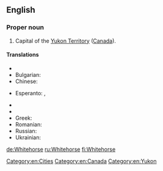 ==English==
{{wikipedia}}

===Proper noun===
{{en-proper noun|head=[[white|White]][[horse]]}}

# Capital of the [[Yukon Territory]] ([[Canada]]).

====Translations====
{{trans-top|capital of the Yukon Territory, Canada}}
* {{trreq|Armenian}}
* Bulgarian: {{t|bg|Уайтхорс|sc=Cyrl}}
* Chinese:
*: {{trreq|Mandarin}}
* Esperanto: {{t|eo|Whitehorse}}, {{qualifier|Esperantized}} {{t|eo|Vajtohorso}}
{{trans-mid}}
* {{trreq|French}}
* {{trreq|German}}
* Greek: {{t|el|Γουάιτχορς|n|sc=Grek}}
* Romanian: {{t|ro|Whitehorse}}
* Russian: {{t|ru|Уайтхорс||tr=|sc=Cyrl}}
* Ukrainian: {{t|uk|Вайтхорс|sc=Cyrl}}
{{trans-bottom}}

[[Category:en:Cities]]
[[Category:en:Canada]]
[[Category:en:Yukon]]

[[de:Whitehorse]]
[[ru:Whitehorse]]
[[fi:Whitehorse]]